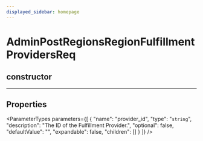```yaml
---
displayed_sidebar: homepage
---
```



# AdminPostRegionsRegionFulfillmentProvidersReq

## constructor

___

## Properties

<ParameterTypes parameters={[
  {
    "name": "provider_id",
    "type": "`string`",
    "description": "The ID of the Fulfillment Provider.",
    "optional": false,
    "defaultValue": "",
    "expandable": false,
    "children": []
  }
]} />
